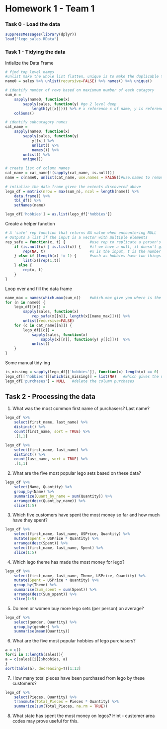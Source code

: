 Homework 1 - Team 1
========================================================

### Task 0 - Load the data

```r
suppressMessages(library(dplyr))
load("lego_sales.RData")
```

### Task 1 - Tidying the data

Intialize the Data Frame
```r
# find top level names
#unlist make the whole list flatten, unique is to make the duplicable thing go away
name0 = sales %>% unlist(recursive=FALSE) %>% names() %>% unique()

# identify number of rows based on maxiumum number of each catagory
sum_n = 
    sapply(name0, function(x) 
        sapply(sales, function(y) #go 2 level deep
            length(y[[x]]))) %>% # x reference x of name, y is reference for name
    colSums()

# identify subcatagory names
cat_name = 
    sapply(name0, function(x)
        sapply(sales, function(y)
            y[[x]] %>% 
            unlist() %>%
            names()) %>%
        unlist() %>% 
        unique()) 

# create list of column names
cat_name = cat_name[!(sapply(cat_name, is.null))]
name = c(name0, unlist(cat_name, use.names = FALSE))#use.names to remove "purchases"
    
# intialize the data frame given the extents discovered above
lego_df = matrix(nrow = max(sum_n), ncol = length(name)) %>%
    data.frame() %>% 
    tbl_df() %>%
    setNames(name)

lego_df['hobbies'] = as.list(lego_df['hobbies'])
```

Create a helper function
```r
# A 'safe' rep function that returns NA value when encountering NULL
# Outputs a list if the input is a vector with multiple elements
rep_safe = function(x, t) {           #use rep to replicate a person's name
    if (is.null(x) | is.list(x)) {    #if we have a null, it doesn't give us a right result
        rep(NA, t)                    #x is the input, t is the number of times to repeat
    } else if (length(x) != 1) {      #such as hobbies have two things in one column
        list(x)[rep(1,t)]
    } else {
        rep(x, t)
    }
}
```

Loop over and fill the data frame
```r
name_max = names(which.max(sum_n))    #which.max give you where is the position of the max number
for (n in name0) {
    lego_df[[n]] = 
        sapply(sales, function(x) 
            rep_safe(x[[n]], length(x[[name_max]]))) %>%
        unlist(recursive=FALSE)
    for (c in cat_name[[n]]) {
        lego_df[[c]] =
            sapply(sales, function(x) 
                sapply(x[[n]], function(y) y[[c]]))  %>%
            unlist()
    }
}
```

Some manual tidy-ing
```r
is_missing = sapply(lego_df[['hobbies']], function(x) length(x) == 0)
lego_df[['hobbies']][which(is_missing)] = list(NA)   #which gives the number of each true
lego_df['purchases'] = NULL   #delete the column purchases
```

## Task 2 - Processing the data

1. What was the most common first name of purchasers? Last name?

```r
lego_df %>%
    select(first_name, last_name) %>%
    distinct() %>%
    count(first_name, sort = TRUE) %>%
    .[1,1]

lego_df %>%
    select(first_name, last_name) %>%
    distinct() %>%
    count(last_name, sort = TRUE) %>%
    .[1,1]
```

2. What are the five most popular lego sets based on these data?

```r
lego_df %>%
    select(Name, Quantity) %>%
    group_by(Name) %>%
    summarize(Quant_by_name = sum(Quantity)) %>%
    arrange(desc(Quant_by_name)) %>%
    slice(1:5)
```

3. Which five customers have spent the most money so far and how much have they spent?

```r
lego_df %>% 
    select(first_name, last_name, USPrice, Quantity) %>%
    mutate(Spent = USPrice * Quantity) %>%
    arrange(desc(Spent)) %>%
    select(first_name, last_name, Spent) %>%
    slice(1:5)
```

4. Which lego theme has made the most money for lego?

```r
lego_df %>% 
    select(first_name, last_name, Theme, USPrice, Quantity) %>%
    mutate(Spent = USPrice * Quantity) %>%
    group_by(Theme) %>%
    summarise(Sum_spent = sum(Spent)) %>%
    arrange(desc(Sum_spent)) %>%
    slice(1:5)
```

5. Do men or women buy more lego sets (per person) on average?

```r
lego_df %>%
    select(gender, Quantity) %>%
    group_by(gender) %>%
    summarise(mean(Quantity))
```

6. What are the five most popular hobbies of lego purchasers?

```r
a = c()
for(i in 1:length(sales)){
a = c(sales[[i]]$hobbies, a)
}
sort(table(a), decreasing=T)[1:13]
```

7. How many total pieces have been purchased from lego by these customers?

```r
lego_df %>%
    select(Pieces, Quantity) %>%
    transmute(Total_Pieces = Pieces * Quantity) %>%
    summarize(sum(Total_Pieces, na.rm = TRUE))
```

8. What state has spent the most money on legos? Hint - customer area codes may prove useful for this.

```r
```
